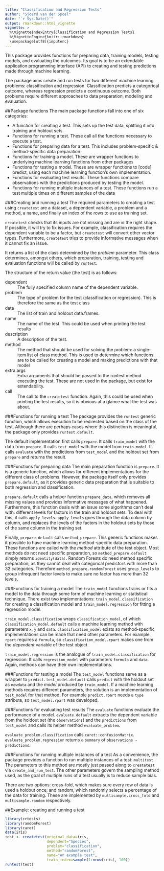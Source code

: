 ```yaml
---
title: "Classification and Regression Tests"
author: "Sjoerd van der Spoel"
date: "`r Sys.Date()`"
output: rmarkdown::html_vignette
vignette: >
  %\VignetteIndexEntry{Classification and Regression Tests}
  %\VignetteEngine{knitr::rmarkdown}
  \usepackage[utf8]{inputenc}
---
```


This package provides functions for preparing data, training models, testing models, and evaluating the outcomes. Its goal is to be an extendable application programming interface (API) to creating and testing predictions made through machine learning. 

The package aims create and run tests for two different machine learning problems: classification and regression. Classification predicts a categorical outcome, whereas regression predicts a continuous outcome. Both problems require different approaches to data preparation, modeling and evaluation. 

##Package functions
The main package functions fall into one of six categories:

 * A function for creating a test. This sets up the test data, splitting it into training and holdout sets.
 * Functions for running a test. These call all the functions necessary to execute a test.
 * Functions for preparing data for a test. This includes problem-specific & method-specific data preparation
 * Functions for training a model. These are wrapper functions to underlying machine learning functions from other packages
 * Functions for testing a model. These are wrapper functions to [code] predict, using each machine learning function's own implementation. 
 * Functions for evaluating test results. These functions compare observations with the predictions produced by testing the model.
 * Functions for running multiple instances of a test. These functions run a test multiple times on different samples of the data

###Creating and running a test
The required parameters to creating a test using `createtest` are a dataset, a dependent variable, a problem and a method, a name, and finally an index of the rows to use as training set. 

`createtest` checks that its inputs are not missing and are in the right shape. If possible, it will try to fix issues. For example, classification requires the dependent variable to be a factor, but `createtest` will convert other vector types. Furthermore, `createtest` tries to provide informative messages when it cannot fix an issue.

It returns a list of the class determined by the _problem_ parameter. This class determines, amongst others, which preparation, training, testing and evaluation functions will be called by `runtest`. 

The structure of the return value (the test) is as follows:

dependent
  : The fully specified column name of the dependent variable.

problem
  : The type of problem for the test (classification or regression). This is therefore the same as the test class

data 
  : The list of train and holdout data.frames.

name
  : The name of the test. This could be used when printing the test results

description
  : A description of the test.

method
  : The method that should be used for solving the problem: a single-item list of class method. This is used to determine which functions are to be called for creating a model and making predictions with that model

extra.args
  : Extra arguments that should be passed to the runtest method executing the test. These are not used in the package, but exist for extendability.

call
  : The call to the `createtest` function. Again, this could be used when printing the test results, so it is obvious at a glance what the test was about.

###Functions for running a test
The package provides the `runtest` generic function, which allows execution to be redirected based on the class of the test. Although there are perhaps cases where this distinction is meaningful, the package only provides `runtest.default`.

The default implementation first calls `prepare`. It calls `train_model` with the data from `prepare`. It calls `test_model` with the model from `train_model`. It calls `evaluate` with the predictions from `test_model` and the holdout set from `prepare` and returns the result.

###Functions for preparing data
The main preparation function is `prepare`. It is a generic function, which allows for different implementations for the different class of problems. However, the package itself only provides `prepare.default`, as it provides generic data preparation that is suitable to both regression and classification.

`prepare.default` calls a helper function `prepare_data`, which removes all missing values and provides informative messages of what happened. Furthermore, this function deals with an issue some algorithms can't deal with: different levels for factors in the train and holdout sets. To deal with this, it calls `apply_levels`. `apply_levels` goes through the data column by column, and replaces the levels of the factors in the holdout sets by those of the same column in the training set.

Finally, `prepare.default` calls `method_prepare`. This generic functions makes it possible to have machine learning method-specific data preparation. These functions are called with the _method_ attribute of the test object. Most methods do not need specific preparation, so `method_prepare.default` simply returns `identity(data)`. Random Forests do need method specific preparation, as they cannot deal with categorical predictors with more than 32 categories. Therefore `method_prepare.randomForest` uses `group_levels` to group infrequent factor levels to make sure no factor has more than 32 levels. 

###Functions for training a model
The `train_model` functions trains or fits a model to the data through some form of machine learning or statistical technique. There exist two implementations: `train_model.classification` for creating a classification model and `train_model.regression` for fitting a regression model. 

`train_model.classification` wraps `classification_model`, of which `classification_model.default` calls a machine learning method with parameters `x`, `y` and `data`. `classification_model` exists so method-specific implementations can be made that need other parameters. For example, `rpart` requires a `formula`, so `classification_model.rpart` makes one from the _dependent_ variable of the test object.

`train_model.regression` is the analogue of `train_model.classification` for regression. It calls `regression_model` with parameters `formula` and `data`. Again, methods can have their own implementations.

###Functions for testing a model
The `test_model` functions serve as a wrapper to `predict`. `test_model.default` calls `predict` with the holdout set as `newdata` and the _model_ produced by `train_model`. If a machine learning methods requires different parameters, the solution is an implementation of `test_model` for that method. For example `predict.rpart` needs a `type` attribute, so `test_model.rpart` was developed.

###Functions for evaluating test results
The `evaluate` functions evaluate the performance of a model. `evaluate.default` extracts the dependent variable from the holdout set (the `observations`) and the `predictions` from `test_model` and calls its helper method `evaluate_problem`.

`evaluate_problem.classification` calls `caret::confusionMatrix`. `evaluate_problem.regression` returns a `summary` of `observations - predictions`.

###Functions for running multiple instances of a test
As a convenience, the package provides a function to run multiple instances of a test: `multitest`. The parameters to this method are mostly just passed along to `createtest` via `create_and_run_test`. The other parameters govern the sampling method used, as the goal of multiple runs of a test usually is to reduce sample bias. 

There are two options: cross-fold, which makes sure every row of data is used a holdout once; and random, which randomly selects a percentage of the data for training. These are implemented by `multisample.cross_fold` and `multisample.random` respectively.

##Example: creating and running a test
```r
library(crtests)
library(randomForest)
library(caret)
data(iris)
test <- createtest(original_data=iris, 
                   dependent="Species",
                   problem="classification",
                   method="randomForest",
                   name="An example test",
                   train_index=sample(1:nrow(iris), 100))
runtest(test)

```



